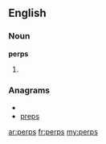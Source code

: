 ==English==

===Noun===
'''perps'''

# {{plural of|[[perp]]}}

===Anagrams===
* {{alphagram|epprs}}
* [[preps#English|preps]]

[[ar:perps]]
[[fr:perps]]
[[my:perps]]